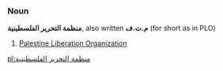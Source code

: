 {{Arabic}}
===Noun=== <!-- is it a proper noun? -->
'''منظمة التحرير الفلسطينية''', also written '''م.ت.ف''' (for short as in PLO)
#[[w:Palestine Liberation Organization | Palestine Liberation Organization]]

[[pl:منظمة التحرير الفلسطينية]]
